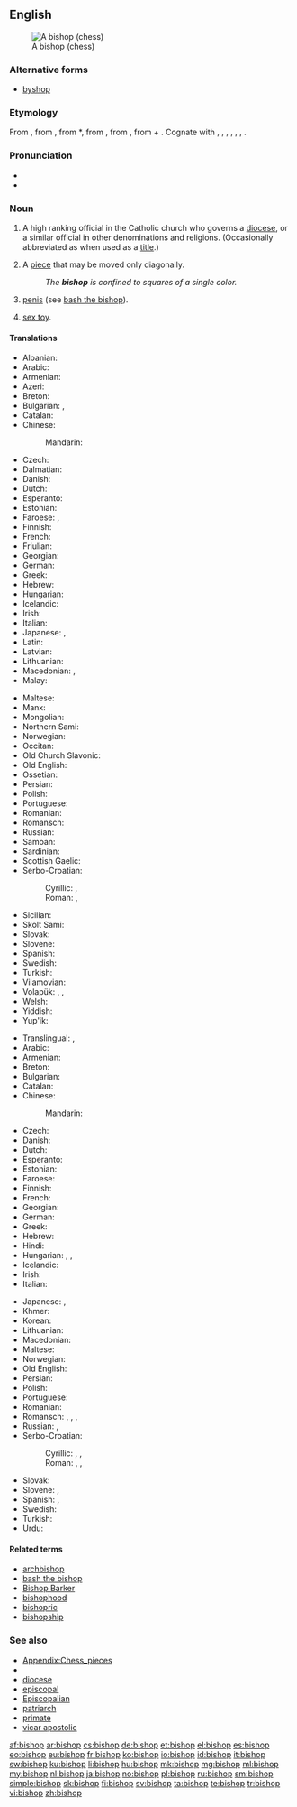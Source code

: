 ==English==
{{wikipedia|Bishop}}
[[File:Chess bishop 0970.jpg|thumb|A {{pedlink|Staunton|w=Staunton chess set}} bishop (chess)]]

===Alternative forms===
* [[byshop]] {{qualifier|obsolete}}

===Etymology===
From {{etyl|enm}} {{term|bishop|lang=enm}}, from {{etyl|ang}} {{term|biscop||bishop|lang=ang}}, from {{etyl|VL.}} *{{term||biscopus|lang=la}}, from {{etyl|la}} {{term|episcopus||overseer, supervisor|lang=la}}, from {{etyl|grc}} {{term|ἐπίσκοπος||overseer|tr=episkopos|sc=polytonic}}, from {{term|ἐπί||over|tr=epi|sc=polytonic}} + {{term|σκοπέω||I examine|tr=skopeō|sc=polytonic}}. Cognate with {{etyl|fy|-}} {{term|biskop||bishop|lang=fy}}, {{etyl|nl|-}} {{term|bisschop||bishop|lang=nl}}, {{etyl|de|-}} {{term|Bischof||bishop|lang=de}}, {{etyl|sv|-}} {{term|biskop||bishop|lang=sv}}, {{etyl|no|-}} {{term|biskop||bishop|lang=no}}, {{etyl|is|-}} {{term|biskup||bishop|lang=is}}, {{etyl|got|-}} {{term|||tr=aipiskaupus|bishop|lang=got}}.

===Pronunciation===
* {{IPA|/ˈbɪʃəp/}}
* {{audio|En-us-bishop.ogg|Audio (US)}}

===Noun===
{{en-noun}}

# A high ranking official in the Catholic church who governs a [[diocese]], or a similar official in other denominations and religions. (Occasionally abbreviated as {{term|Bp.|lang=en}} when used as a [[title]].)
# {{chess}} A [[piece]] that may be moved only diagonally.
#: ''The '''bishop''' is confined to squares of a single color.''
# {{slang}} [[penis]] (see [[bash the bishop]]).
# {{slang}} [[sex toy]].

====Translations====
{{trans-top|church official}}
* Albanian: {{t-|sq|peshkop}}
* Arabic: {{t-|ar|أسقف|tr='úsquf|sc=Arab}}
* Armenian: {{t-|hy|եպիսկոպոս|tr=episkopos|sc=Armn}}
* Azeri: {{t-|az|yepiskop}}
* Breton: {{t+|br|eskob|m}}
* Bulgarian: {{t+|bg|епископ|m|tr=episkop|sc=Cyrl}}, {{t+|bg|владика|m|tr=vladika|sc=Cyrl}}
* Catalan: {{t-|ca|bisbe|m}}
* Chinese:
*: Mandarin: {{t|cmn|主教|tr=zhǔjiào|sc=Hani}}
* Czech: {{t-|cs|biskup|m}}
* Dalmatian: {{tø|dlm|pascu|m}}
* Danish: {{t-|da|biskop|c}}
* Dutch: {{t+|nl|bisschop|m}}
* Esperanto: {{t-|eo|episkopo}}
* Estonian: {{t-|et|piiskop}}
* Faroese: {{t-|fo|biskupur|m}}, {{t-|fo|bispur|m}}
* Finnish: {{t+|fi|piispa}}
* French: {{t+|fr|évêque|m}}
* Friulian: {{tø|fur|vescul|m}}
* Georgian: {{t-|ka|ეპისკოპოსი|tr=episkoposi|sc=Geor}}
* German: {{t+|de|Bischof|m}}
* Greek: {{t+|el|επίσκοπος|m|tr=epískopos|sc=Grek}}
* Hebrew: {{t+|he|בישוף|m|tr=bishof|sc=Hebr}}
* Hungarian: {{t+|hu|püspök}}
* Icelandic: {{t+|is|biskup|m}}
* Irish: {{t-|ga|easpag|m}}
* Italian: {{t+|it|vescovo|m}}
* Japanese: {{t-|ja|主教|tr=しゅきょう, shukyō}} {{qualifier|Orthodox and Anglican church}}, {{t-|ja|司教|tr=しきょう, shikyō}} {{qualifier|Catholic church}}
* Latin: {{t-|la|episcopus|m}}
* Latvian: {{t+|lv|bīskaps}}
* Lithuanian: {{t-|lt|vyskupas|m}}
* Macedonian: {{t-|mk|епископ|m|tr=épiskop|sc=Cyrl}}, {{t-|mk|бискуп|m|tr=bískup|sc=Cyrl}}
* Malay: {{t-|ms|biskop}}
{{trans-mid}}
* Maltese: {{t-|mt|isqof|m}}
* Manx: {{t-|gv|aspick|m}}
* Mongolian: {{t-|mn|хүрээний тэргүүн|sc=Cyrl}}
* Northern Sami: {{t|se|bisma}}
* Norwegian: {{t+|no|biskop}}
* Occitan: {{t+|oc|avesque|m}}
* Old Church Slavonic: {{tø|cu|бискѹпъ|m|tr=biskupŭ|sc=Cyrl}}
* Old English: {{t-|ang|biscop|m}}
* Ossetian: {{tø|os|алчер|tr=alčer|sc=Cyrl}}
* Persian: {{t+|fa|اسقف|tr=osghof|sc=fa-Arab}}
* Polish: {{t+|pl|biskup|m}}
* Portuguese: {{t+|pt|bispo|m}}
* Romanian: {{t-|ro|episcop|m}}
* Romansch: {{t-|rm|uvestg|m}}
* Russian: {{t+|ru|епископ|m|tr=jepískop|sc=Cyrl}}
* Samoan: {{t-|sm|'epikopō}}
* Sardinian: {{t-|sc|obíscu|m}}
* Scottish Gaelic: {{t-|gd|easbaig|m}}
* Serbo-Croatian:
*: Cyrillic: {{t-|sh|епископ|m}}, {{t-|sh|бискуп|m}}
*: Roman: {{t-|sh|episkop|m}}, {{t-|sh|biskup|m}}
* Sicilian: {{t+|scn|vìscuvu|m}}
* Skolt Sami: {{t|sms|aa´rhel}}
* Slovak: {{t-|sk|biskup|m}}
* Slovene: {{t+|sl|škof|m}}
* Spanish: {{t+|es|obispo|m}}
* Swedish: {{t+|sv|biskop|c}}
* Turkish: {{t+|tr|piskopos}}
* Vilamovian: {{tø|wym|bisküp}}
* Volapük: {{qualifier|male or female}} {{t+|vo|bijop}}, {{qualifier|male}} {{t-|vo|hibijop}}, {{qualifier|female}} {{t-|vo|jibijop}}
* Welsh: {{t-|cy|esgob|m}}
* Yiddish: {{t-|yi|ביסקופּ|m|tr=biskup|sc=Hebr}}
* Yup'ik: {{tø|esu|allgiliyaq}}
{{trans-bottom}}

{{trans-top|chess piece}}
* Translingual: {{tø|mul|♗}}, {{tø|mul|♝}}
* Arabic: {{t-|ar|فيل|m|tr=fiil|sc=Arab}}
* Armenian: {{t+|hy|փիղ|tr=p'iġ|sc=Armn}}
* Breton: {{t+|br|furlukin|m}}
* Bulgarian: {{t-|bg|офицер|m|sc=Cyrl}}
* Catalan: {{t-|ca|alfil|m}}
* Chinese:
*: Mandarin: {{t-|cmn|象|tr=xiàng|sc=Hani}}
* Czech: {{t-|cs|střelec|m}}
* Danish: {{t+|da|løber|c}}
* Dutch: {{t+|nl|loper|m}}
* Esperanto: {{t+|eo|kuriero}}
* Estonian: {{t-|et|oda}}
* Faroese: {{t-|fo|bispur|m}}
* Finnish: {{t+|fi|lähetti}}
* French: {{t+|fr|fou|m}}
* Georgian: {{t+|ka|კუ|tr=ku|sc=Geor}}
* German: {{t+|de|Läufer|m}}
* Greek: {{t+|el|αξιωματικός|m|tr=axiomatikós|sc=Grek}}
* Hebrew: {{t+|he|רץ|f|tr=ratz|sc=Hebr}}
* Hindi: {{t+|hi|ऊँट|m|tr=ū.nt'|sc=Deva}}
* Hungarian: {{t+|hu|futó}}, {{t+|hu|futár}}, {{t+|hu|bolond}}
* Icelandic: {{t+|is|biskup|m}}
* Irish: {{t-|ga|easpag|m}}
* Italian: {{t+|it|alfiere|m}}
{{trans-mid}}
* Japanese: {{t-|ja|ビショップ|tr=bishoppu}}, {{t-|ja|角行|tr=かくぎょう, kakugyō}}
* Khmer: {{t-|km|​គោល|tr=koul|sc=Khmr}}
* Korean: {{t-|ko|비숍|tr=bisyop|sc=Hang}}
* Lithuanian: {{t-|lt|rikis|m}}
* Macedonian: {{t-|mk|ловец|m|tr=lóvec|sc=Cyrl}}
* Maltese: {{t-|mt|isqof|m}}
* Norwegian: {{t+|no|løper|m}}
* Old English: {{t-|ang|biscop|m}}
* Persian: {{t+|fa|فیل|tr=fil|sc=fa-Arab}}
* Polish: {{t+|pl|goniec|m}}
* Portuguese: {{t+|pt|bispo|m}}
* Romanian: {{t+|ro|nebun|m}}
* Romansch: {{qualifier|Rumantsch Grischun, Sursilvan}} {{t-|rm|currider|m}}, {{qualifier|Sutsilvan}} {{t-|rm|curider|m}}, {{qualifier|Surmiran}} {{t-|rm|currier|m}}, {{qualifier|Puter, Vallader}} {{t-|rm|curridur|m}}
* Russian: {{t+|ru|слон|m|tr=slon|sc=Cyrl}}, {{t+|ru|офицер|m|tr=oficér|sc=Cyrl}} {{qualifier|informal}}
* Serbo-Croatian:
*: Cyrillic: {{t-|sh|ловац|m}}, {{t-|sh|тркач|m}}, {{t-|sh|лауфер|m}}
*: Roman: {{t-|sh|lovac|m}}, {{t-|sh|trkač|m}}, {{t-|sh|laufer|m}}
* Slovak: {{t-|sk|strelec|m}}
* Slovene: {{t-|sl|tekač|m}}, {{t+|sl|lovec|m}}
* Spanish: {{t+|es|alfil|m}}, {{t-|es|arfil|m}}
* Swedish: {{t+|sv|löpare|c}}
* Turkish: {{t+|tr|fil}}
* Urdu: {{t-|ur|اونٹ|m|tr=ū.nt'|sc=ur-Arab}}
{{trans-bottom}}

====Related terms====
* [[archbishop]]
* [[bash the bishop]]
* [[Bishop Barker]]
* [[bishophood]]
* [[bishopric]]
* [[bishopship]]

===See also===
* [[Appendix:Chess_pieces]]
* {{list|en|chess pieces}}
* [[diocese]]
* [[episcopal]]
* [[Episcopalian]]
* [[patriarch]]
* [[primate]]
* [[vicar apostolic]]

[[af:bishop]]
[[ar:bishop]]
[[cs:bishop]]
[[de:bishop]]
[[et:bishop]]
[[el:bishop]]
[[es:bishop]]
[[eo:bishop]]
[[eu:bishop]]
[[fr:bishop]]
[[ko:bishop]]
[[io:bishop]]
[[id:bishop]]
[[it:bishop]]
[[sw:bishop]]
[[ku:bishop]]
[[li:bishop]]
[[hu:bishop]]
[[mk:bishop]]
[[mg:bishop]]
[[ml:bishop]]
[[my:bishop]]
[[nl:bishop]]
[[ja:bishop]]
[[no:bishop]]
[[pl:bishop]]
[[ru:bishop]]
[[sm:bishop]]
[[simple:bishop]]
[[sk:bishop]]
[[fi:bishop]]
[[sv:bishop]]
[[ta:bishop]]
[[te:bishop]]
[[tr:bishop]]
[[vi:bishop]]
[[zh:bishop]]